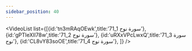 ```yaml
---
sidebar_position: 40
---
```


<VideoList list={[{id:'tn3mRAqOEwk',title:'71_1 سورة نوح'},
{id:'gPTIeXIl78w',title:'71_2 سورة نوح'},
{id:'uRXxVPcLwxQ',title:'71_3 سورة نوح'},
{id:'CL8vY83soOE',title:'71_4 سورة نوح'},
]}
/>
